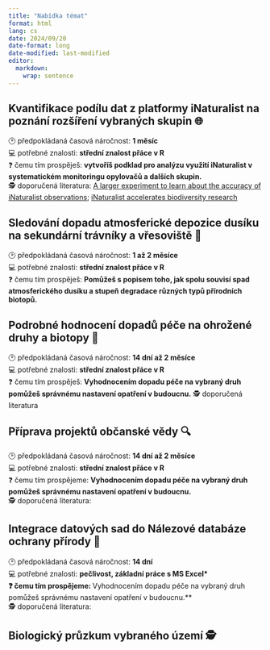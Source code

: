 ---
title: "Nabídka témat"
format: html
lang: cs
date: 2024/09/20
date-format: long
date-modified: last-modified
editor: 
  markdown: 
    wrap: sentence
---

## Kvantifikace podílu dat z platformy iNaturalist na poznání rozšíření vybraných skupin 🌐
🕑 předpokládaná časová náročnost: **1 měsíc**  
💻 potřebné znalosti: **střední znalost přáce v R**  
❓ čemu tím prospěješ: **vytvoříš podklad pro analýzu využití iNaturalist v systematickém monitoringu opylovačů a dalších skupin.**  
🕵️ doporučená literatura: [A larger experiment to learn about the accuracy of iNaturalist observations](https://www.inaturalist.org/blog/91400-a-larger-experiment-to-learn-about-the-accuracy-of-inaturalist-observations); [iNaturalist accelerates biodiversity research](https://academic.oup.com/bioscience/advance-article/doi/10.1093/biosci/biaf104/8185761)

## Sledování dopadu atmosferické depozice dusíku na sekundární trávníky a vřesoviště 🌱
🕑 předpokládaná časová náročnost: **1 až 2 měsíce**  
💻 potřebné znalosti: **střední znalost přáce v R**  
❓ čemu tím prospěješ: **Pomůžeš s popisem toho, jak spolu souvisí spad atmosferického dusíku a stupeň degradace různých typů přírodních biotopů.**

## Podrobné hodnocení dopadů péče na ohrožené druhy a biotopy 🦋
🕑 předpokládaná časová náročnost: **14 dní až 2 měsíce**  
💻 potřebné znalosti: **střední znalost přáce v R**  
❓ čemu tím prospěješ: **Vyhodnocením dopadu péče na vybraný druh pomůžeš správnému nastavení opatření v budoucnu.** 
🕵️ doporučená literatura

## Příprava projektů občanské vědy 🔍
🕑 předpokládaná časová náročnost: **14 dní až 2 měsíce**  
💻 potřebné znalosti: **střední znalost přáce v R**  
❓ čemu tím prospějeme: **Vyhodnocením dopadu péče na vybraný druh pomůžeš správnému nastavení opatření v budoucnu.**  
🕵️ doporučená literatura:

## Integrace datových sad do Nálezové databáze ochrany přírody 💾
🕑 předpokládaná časová náročnost: **14 dní**  
💻 potřebné znalosti: **pečlivost, základní práce s MS Excel*  
❓ čemu tím prospějeme: **Vyhodnocením dopadu péče na vybraný druh pomůžeš správnému nastavení opatření v budoucnu.**  
🕵️ doporučená literatura:

## Biologický průzkum vybraného území 🕵
 

